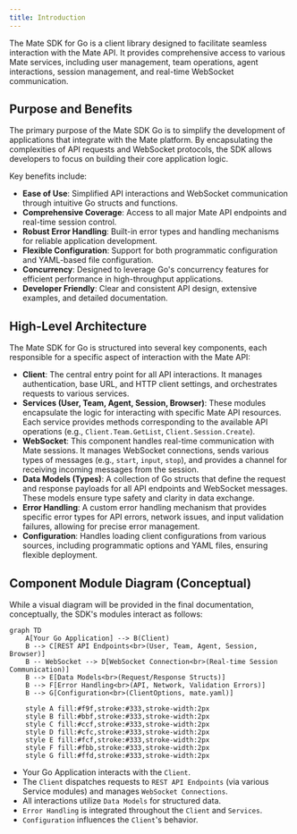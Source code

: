 ```yaml
---
title: Introduction
---
```


The Mate SDK for Go is a client library designed to facilitate seamless interaction with the Mate API. It provides comprehensive access to various Mate services, including user management, team operations, agent interactions, session management, and real-time WebSocket communication.

## Purpose and Benefits

The primary purpose of the Mate SDK Go is to simplify the development of applications that integrate with the Mate platform. By encapsulating the complexities of API requests and WebSocket protocols, the SDK allows developers to focus on building their core application logic.

Key benefits include:

*   **Ease of Use**: Simplified API interactions and WebSocket communication through intuitive Go structs and functions.
*   **Comprehensive Coverage**: Access to all major Mate API endpoints and real-time session control.
*   **Robust Error Handling**: Built-in error types and handling mechanisms for reliable application development.
*   **Flexible Configuration**: Support for both programmatic configuration and YAML-based file configuration.
*   **Concurrency**: Designed to leverage Go's concurrency features for efficient performance in high-throughput applications.
*   **Developer Friendly**: Clear and consistent API design, extensive examples, and detailed documentation.

## High-Level Architecture

The Mate SDK for Go is structured into several key components, each responsible for a specific aspect of interaction with the Mate API:

*   **Client**: The central entry point for all API interactions. It manages authentication, base URL, and HTTP client settings, and orchestrates requests to various services.
*   **Services (User, Team, Agent, Session, Browser)**: These modules encapsulate the logic for interacting with specific Mate API resources. Each service provides methods corresponding to the available API operations (e.g., `Client.Team.GetList`, `Client.Session.Create`).
*   **WebSocket**: This component handles real-time communication with Mate sessions. It manages WebSocket connections, sends various types of messages (e.g., `start`, `input`, `stop`), and provides a channel for receiving incoming messages from the session.
*   **Data Models (Types)**: A collection of Go structs that define the request and response payloads for all API endpoints and WebSocket messages. These models ensure type safety and clarity in data exchange.
*   **Error Handling**: A custom error handling mechanism that provides specific error types for API errors, network issues, and input validation failures, allowing for precise error management.
*   **Configuration**: Handles loading client configurations from various sources, including programmatic options and YAML files, ensuring flexible deployment.

## Component Module Diagram (Conceptual)

While a visual diagram will be provided in the final documentation, conceptually, the SDK's modules interact as follows:

```mermaid
graph TD
    A[Your Go Application] --> B(Client)
    B --> C[REST API Endpoints<br>(User, Team, Agent, Session, Browser)]
    B -- WebSocket --> D[WebSocket Connection<br>(Real-time Session Communication)]
    B --> E[Data Models<br>(Request/Response Structs)]
    B --> F[Error Handling<br>(API, Network, Validation Errors)]
    B --> G[Configuration<br>(ClientOptions, mate.yaml)]

    style A fill:#f9f,stroke:#333,stroke-width:2px
    style B fill:#bbf,stroke:#333,stroke-width:2px
    style C fill:#ccf,stroke:#333,stroke-width:2px
    style D fill:#cfc,stroke:#333,stroke-width:2px
    style E fill:#fcf,stroke:#333,stroke-width:2px
    style F fill:#fbb,stroke:#333,stroke-width:2px
    style G fill:#ffd,stroke:#333,stroke-width:2px
```

*   Your Go Application interacts with the `Client`.
*   The `Client` dispatches requests to `REST API Endpoints` (via various Service modules) and manages `WebSocket Connections`.
*   All interactions utilize `Data Models` for structured data.
*   `Error Handling` is integrated throughout the `Client` and `Services`.
*   `Configuration` influences the `Client`'s behavior. 